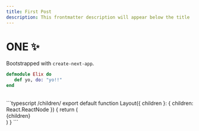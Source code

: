 ```yaml
---
title: First Post
description: This frontmatter description will appear below the title
---
```


# ONE ✨

Bootstrapped with `create-next-app`.

```elixir
defmodule Elix do
   def yo, do: "yo!!"
end
```

<br/>
```typescript /children/
export default function Layout({ children }: { children: React.ReactNode }) {
  return (<div className="wrapper">{children}</div>)
}
```
